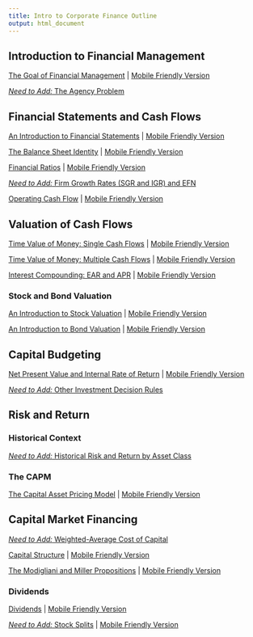 ```yaml
---
title: Intro to Corporate Finance Outline
output: html_document
---
```


## Introduction to Financial Management

[The Goal of Financial Management](https://micfm.shinyapps.io/goal_fin_mgmt/) | [Mobile Friendly Version](https://micfm.shinyapps.io/goal_fin_mgmt_mobile/)

[*Need to Add:*  The Agency Problem]()

## Financial Statements and Cash Flows

[An Introduction to Financial Statements](https://micfm.shinyapps.io/basic_financial_statements) | [Mobile Friendly Version](https://micfm.shinyapps.io/basic_financial_statements_mobile)

[The Balance Sheet Identity](https://micfm.shinyapps.io/balance_sheet_identity/) | [Mobile Friendly Version](https://micfm.shinyapps.io/balance_sheet_identity_mobile/)

[Financial Ratios](https://micfm.shinyapps.io/Financial_Ratios) | [Mobile Friendly Version](https://micfm.shinyapps.io/Financial_Ratios_mobile)

[*Need to Add:*  Firm Growth Rates (SGR and IGR) and EFN]()

[Operating Cash Flow](https://micfm.shinyapps.io/OCFs) | [Mobile Friendly Version](https://micfm.shinyapps.io/OCFs_mobile)

## Valuation of Cash Flows

[Time Value of Money: Single Cash Flows](https://micfm.shinyapps.io/TVM_Single_CFs) | [Mobile Friendly Version](https://micfm.shinyapps.io/TVM_Single_CFs_mobile)

[Time Value of Money: Multiple Cash Flows](https://micfm.shinyapps.io/TVM_Multiple_CFs/) | [Mobile Friendly Version](https://micfm.shinyapps.io/TVM_Multiple_CFs_mobile)

[Interest Compounding: EAR and APR](https://micfm.shinyapps.io/compounding) | [Mobile Friendly Version](https://micfm.shinyapps.io/compounding_mobile/)

### Stock and Bond Valuation

[An Introduction to Stock Valuation](https://micfm.shinyapps.io/intro_stock_valuation/) | [Mobile Friendly Version](https://micfm.shinyapps.io/intro_stock_valuation_mobile)

[An Introduction to Bond Valuation](https://micfm.shinyapps.io/intro_bond_valuation) | [Mobile Friendly Version](https://micfm.shinyapps.io/intro_bond_valuation_mobile/)

## Capital Budgeting

[Net Present Value and Internal Rate of Return](https://micfm.shinyapps.io/NPV_and_IRR/) | [Mobile Friendly Version](https://micfm.shinyapps.io/NPV_and_IRR_mobile)

[*Need to Add:*  Other Investment Decision Rules]() 

## Risk and Return

### Historical Context

[*Need to Add:*  Historical Risk and Return by Asset Class]()

### The CAPM

[The Capital Asset Pricing Model](https://micfm.shinyapps.io/The_CAPM) | [Mobile Friendly Version](https://micfm.shinyapps.io/The_CAPM_mobile)

## Capital Market Financing

[*Need to Add:*  Weighted-Average Cost of Capital]()

[Capital Structure](https://micfm.shinyapps.io/capital_structure/) | [Mobile Friendly Version](https://micfm.shinyapps.io/capital_structure_mobile/)

[The Modigliani and Miller Propositions](https://micfm.shinyapps.io/MM_propositions/) | [Mobile Friendly Version](https://micfm.shinyapps.io/MM_propositions_mobile/)

### Dividends

[Dividends](https://micfm.shinyapps.io/dividends/) | [Mobile Friendly Version](https://micfm.shinyapps.io/dividends_mobile/)

[*Need to Add:*  Stock Splits]() | [Mobile Friendly Version]()
